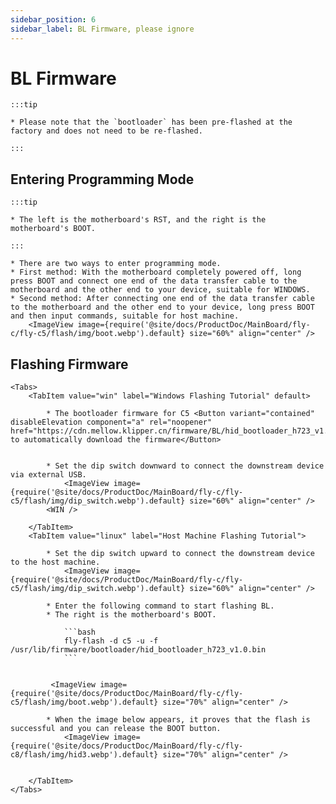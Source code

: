 ```yaml
---
sidebar_position: 6
sidebar_label: BL Firmware, please ignore
---
```







# BL Firmware

    :::tip

    * Please note that the `bootloader` has been pre-flashed at the factory and does not need to be re-flashed.

    :::

## Entering Programming Mode

    :::tip

    * The left is the motherboard's RST, and the right is the motherboard's BOOT.

    :::

    * There are two ways to enter programming mode.
    * First method: With the motherboard completely powered off, long press BOOT and connect one end of the data transfer cable to the motherboard and the other end to your device, suitable for WINDOWS.
    * Second method: After connecting one end of the data transfer cable to the motherboard and the other end to your device, long press BOOT and then input commands, suitable for host machine.
        <ImageView image={require('@site/docs/ProductDoc/MainBoard/fly-c/fly-c5/flash/img/boot.webp').default} size="60%" align="center" />

## Flashing Firmware
    <Tabs>
        <TabItem value="win" label="Windows Flashing Tutorial" default>

            * The bootloader firmware for C5 <Button variant="contained" disableElevation component="a" rel="noopener" href="https://cdn.mellow.klipper.cn/firmware/BL/hid_bootloader_h723_v1.0.bin">click to automatically download the firmware</Button>


            * Set the dip switch downward to connect the downstream device via external USB.
                <ImageView image={require('@site/docs/ProductDoc/MainBoard/fly-c/fly-c5/flash/img/dip_switch.webp').default} size="60%" align="center" />
            <WIN />

        </TabItem>
        <TabItem value="linux" label="Host Machine Flashing Tutorial">

            * Set the dip switch upward to connect the downstream device to the host machine.
                <ImageView image={require('@site/docs/ProductDoc/MainBoard/fly-c/fly-c5/flash/img/dip_switch.webp').default} size="60%" align="center" />

            * Enter the following command to start flashing BL.
            * The right is the motherboard's BOOT.

                ```bash
                fly-flash -d c5 -u -f /usr/lib/firmware/bootloader/hid_bootloader_h723_v1.0.bin
                ```


             <ImageView image={require('@site/docs/ProductDoc/MainBoard/fly-c/fly-c5/flash/img/boot.webp').default} size="70%" align="center" />

            * When the image below appears, it proves that the flash is successful and you can release the BOOT button.
                <ImageView image={require('@site/docs/ProductDoc/MainBoard/fly-c/fly-c8/flash/img/hid3.webp').default} size="70%" align="center" />


        </TabItem>
    </Tabs>
